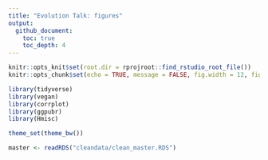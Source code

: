 ```yaml
---
title: "Evolution Talk: figures"
output: 
  github_document:
    toc: true
    toc_depth: 4
---
```


```r
knitr::opts_knit$set(root.dir = rprojroot::find_rstudio_root_file())
knitr::opts_chunk$set(echo = TRUE, message = FALSE, fig.width = 12, fig.height = 4)

```

```r
library(tidyverse)
library(vegan)
library(corrplot)
library(ggpubr)
library(Hmisc)

theme_set(theme_bw())
```

```r
master <- readRDS("cleandata/clean_master.RDS")
```























